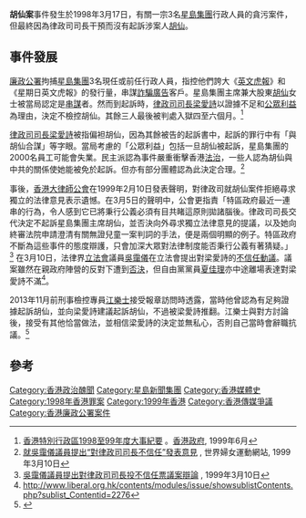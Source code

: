'''胡仙案'''事件發生於1998年3月17日，有關一宗3名[[星島集團有限公司|星島集團]]行政人員的貪污案件，但最終因為律政司司長干預而沒有起訴涉案人[[胡仙|胡仙]]。

==事件發展==
[[香港廉政公署|廉政公署]]拘捕[[星島集團有限公司|星島集團]]3名現任或前任行政人員，指控他們誇大《[[英文虎報|英文虎報]]》和《星期日英文虎報》的發行量，串謀[[詐騙|詐騙]][[廣告|廣告]]客戶。星島集團主席兼大股東[[胡仙|胡仙]]女士被當局認定是[[串謀|串謀]]者。然而到起訴時，[[律政司司長|律政司司長]][[梁愛詩|梁愛詩]]以證據不足和[[公眾利益|公眾利益]]為理由，決定不檢控胡仙。其餘三人最後被判處入獄四至六個月。<ref name="Gov1">[http://www.info.gov.hk/info/sar2/rule_c.htm 香港特別行政區1998至99年度大事紀要] {{Wayback|url=http://www.info.gov.hk/info/sar2/rule_c.htm |date=20070930041629 }}。[[香港政府|香港政府]], 1999年6月</ref>  

[[律政司司長|律政司司長]][[梁愛詩|梁愛詩]]被指偏袒胡仙，因為其餘被告的起訴書中，起訴的罪行中有「與胡仙合謀」等字眼。當局考慮的「公眾利益」包括一旦胡仙被起訴，星島集團的2000名員工可能會失業。民主派認為事件嚴重衝擊香港[[法治|法治]]，一些人認為胡仙與中共的關係使她能被免於起訴。但亦有部分團體認為此決定合理。<ref name="GlobalWomen">[http://www.globalwomen.org.hk/doc02_10.htm 就吳靄儀議員提出“對律政司司長不信任”發表意見] {{webarchive|url=https://web.archive.org/web/20070928082856/http://www.globalwomen.org.hk/doc02_10.htm |date=2007-09-28 }}, 世界婦女運動網站, 1999年3月10日</ref>

事後，[[香港大律師公會|香港大律師公會]]在1999年2月10日發表聲明，對律政司就胡仙案件拒絕尋求獨立的法律意見表示遺憾。在3月5日的聲明中，公會更指責「特區政府最近一連串的行為，令人感到它已將秉行公義必須有目共睹這原則拋諸腦後。律政司司長交代決定不起訴星島集團主席胡仙，並否決向外尋求獨立法律意見的提議，以及她向終審法院申請澄清有關無證兒童一案判詞的手法，便是兩個明顯的例子。特區政府不斷為這些事件的態度辯護，只會加深大眾對法律制度能否秉行公義有著猜疑。」<ref name="LegCo1">[http://www.cheungmankwong.org.hk/debate/debate14.html 吳靄儀議員提出對律政司司長投不信任票議案辯論] {{webarchive|url=https://web.archive.org/web/20071221080040/http://www.cheungmankwong.org.hk/debate/debate14.html |date=2007-12-21 }}, 1999年3月10日</ref> 在3月10日，法律界[[香港立法會|立法會]]議員[[吳靄儀|吳靄儀]]在立法會提出對梁愛詩的[[不信任動議|不信任動議]]。議案雖然在親政府陣營的反對下遭到[[否決|否決]]，但自由黨黨員[[夏佳理|夏佳理]]亦中途離場表達對梁愛詩不滿<ref>http://www.liberal.org.hk/contents/modules/issue/showsublistContents.php?sublist_Contentid=2276{{dead link|date=2018年4月 |bot=InternetArchiveBot |fix-attempted=yes }}</ref>。

2013年11月前刑事檢控專員[[江樂士|江樂士]]接受報章訪問時透露，當時他曾認為有足夠證據起訴胡仙，並向梁愛詩建議起訴胡仙，不過被梁愛詩推翻。江樂士與對方討論後，接受有其他恰當做法，並相信梁愛詩的決定並無私心，否則自己當時會辭職抗議。<ref>{{cite news|title=江樂士：胡仙案夠證據 梁愛詩唔告|url=https://skypost.ulifestyle.com.hk/article/1720272/%E6%B1%9F%E6%A8%82%E5%A3%AB%EF%BC%9A%E8%83%A1%E4%BB%99%E6%A1%88%E5%A4%A0%E8%AD%89%E6%93%9A%20%E6%A2%81%E6%84%9B%E8%A9%A9%E5%94%94%E5%91%8A|accessdate=2017-12-30|publisher=[[晴報|晴報]]|date=2013-11-18|archive-date=2019-06-05|archive-url=https://web.archive.org/web/20190605200316/https://skypost.ulifestyle.com.hk/article/1720272/%E6%B1%9F%E6%A8%82%E5%A3%AB%EF%BC%9A%E8%83%A1%E4%BB%99%E6%A1%88%E5%A4%A0%E8%AD%89%E6%93%9A%20%E6%A2%81%E6%84%9B%E8%A9%A9%E5%94%94%E5%91%8A|dead-url=no}}</ref>

==參考==
{{Reflist|25em}}

[[Category:香港政治醜聞|Category:香港政治醜聞]]
[[Category:星島新聞集團|Category:星島新聞集團]]
[[Category:香港媒體史|Category:香港媒體史]]
[[Category:1998年香港罪案|Category:1998年香港罪案]]
[[Category:1999年香港|Category:1999年香港]]
[[Category:香港傳媒爭議|Category:香港傳媒爭議]]
[[Category:香港廉政公署案件|Category:香港廉政公署案件]]